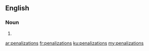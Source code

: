 ==English==

===Noun===
{{head|en|plural}}

# {{plural of|penalization|lang=en}}

[[ar:penalizations]]
[[fr:penalizations]]
[[ku:penalizations]]
[[my:penalizations]]